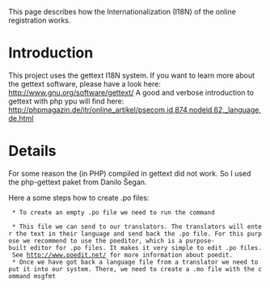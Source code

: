 This page describes how the Internationalization (I18N) of the online registration works.

= Introduction =

This project uses the gettext I18N system. If you want to learn more about the gettext software, please have a look here: http://www.gnu.org/software/gettext/
A good and verbose introduction to gettext with php ypu will find here:
http://phpmagazin.de/itr/online_artikel/psecom,id,874,nodeid,62,_language,de.html

= Details =

For some reason the (in PHP) compiled in gettext did not work. So I used the php-gettext paket from Danilo Šegan.

Here a some steps how to create .po files:
  * To create an empty .po file we need to run the command 
{{{xgettext -L PHP --keyword='T_' *.php}}}
  * This file we can send to our translators. The translators will enter the text in their language and send back the .po file. For this purpose we recommend to use the poeditor, which is a purpose-built editor for .po files. It makes it very simple to edit .po files. See http://www.poedit.net/ for more information about poedit.
  * Once we have got back a language file from a translator we need to put it into our system. There, we need to create a .mo file with the command msgfmt
{{{msgfmt language.po}}}